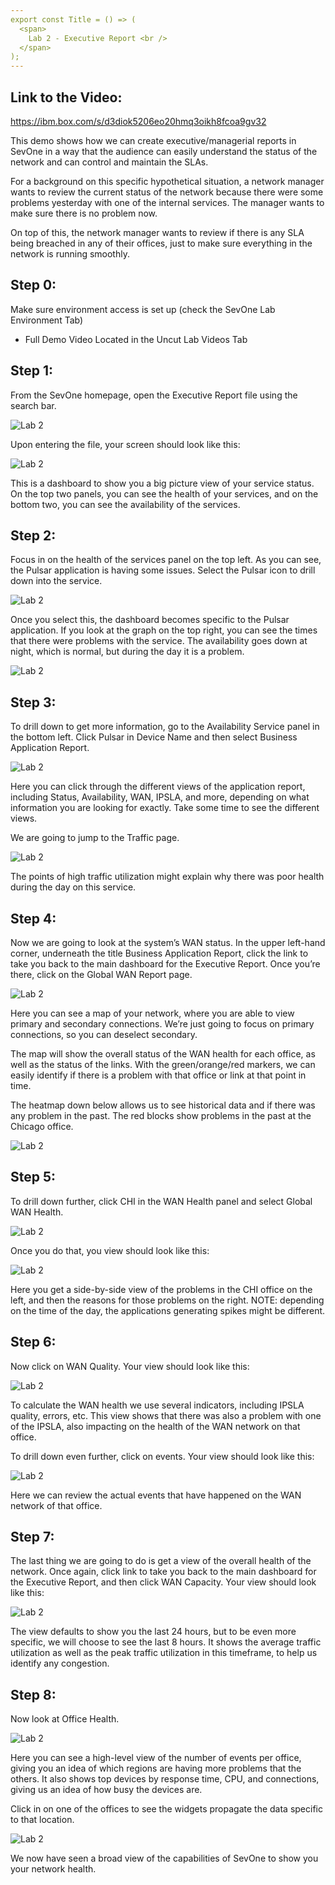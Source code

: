 ```yaml
---
export const Title = () => (
  <span>
    Lab 2 - Executive Report <br />
  </span>
);
---
```


## Link to the Video: 
https://ibm.box.com/s/d3diok5206eo20hmq3oikh8fcoa9gv32

This demo shows how we can create executive/managerial reports in SevOne in a way that the audience can easily understand
the status of the network and can control and maintain the SLAs.

For a background on this specific hypothetical situation, a network manager wants to review the current status of the network because there were some problems 
yesterday with one of the internal services. The manager wants to make sure there is no problem now.

On top of this, the network manager wants to review if there is any SLA being breached in any of their offices, just to make sure everything in the network is 
running smoothly.

## Step 0:

Make sure environment access is set up (check the SevOne Lab Environment Tab)
* Full Demo Video Located in the Uncut Lab Videos Tab

## Step 1:
From the SevOne homepage, open the Executive Report file using the search bar.

![Lab 2](images/2.1.png)

Upon entering the file, your screen should look like this:

![Lab 2](images/2.2.png)

This is a dashboard to show you a big picture view of your service status. 
On the top two panels, you can see the health of your services, and on the bottom two, you can see the availability of the services.

## Step 2:
Focus in on the health of the services panel on the top left. As you can see, the Pulsar application is having some issues. 
Select the Pulsar icon to drill down into the service.

![Lab 2](images/2.3.png)

Once you select this, the dashboard becomes specific to the Pulsar application. 
If you look at the graph on the top right, you can see the times that there were problems with the service. 
The availability goes down at night, which is normal, but during the day it is a problem.

![Lab 2](images/2.4.png)

## Step 3:
To drill down to get more information, go to the Availability Service panel in the bottom left. 
Click Pulsar in Device Name and then select Business Application Report.

![Lab 2](images/2.5.png)

Here you can click through the different views of the application report, including Status, Availability, WAN, IPSLA, and more, depending on 
what information you are looking for exactly. Take some time to see the different views.

We are going to jump to the Traffic page.

![Lab 2](images/2.6.png)

The points of high traffic utilization might explain why there was poor health during the day on this service.

## Step 4:
Now we are going to look at the system’s WAN status. 
In the upper left-hand corner, underneath the title Business Application Report, click the link to take you back to the main dashboard for the Executive Report. 
Once you’re there, click on the Global WAN Report page. 

![Lab 2](images/2.7.png)

Here you can see a map of your network, where you are able to view primary and secondary connections. 
We’re just going to focus on primary connections, so you can deselect secondary.

The map will show the overall status of the WAN health for each office, as well as the status of the links. 
With the green/orange/red markers, we can easily identify if there is a problem with that office or link at that point in time.

The heatmap down below allows us to see historical data and if there was any problem in the past. 
The red blocks show problems in the past at the Chicago office.

![Lab 2](images/2.8.png)

## Step 5:
To drill down further, click CHI in the WAN Health panel and select Global WAN Health.

![Lab 2](images/2.9.png)

Once you do that, you view should look like this:

![Lab 2](images/2.10.png)

Here you get a side-by-side view of the problems in the CHI office on the left, and then the reasons for those problems on the right.
NOTE: depending on the time of the day, the applications generating spikes might be different.

## Step 6:
Now click on WAN Quality. Your view should look like this:

![Lab 2](images/2.11.png)

To calculate the WAN health we use several indicators, including IPSLA quality, errors, etc.
This view shows that there was also a problem with one of the IPSLA, also impacting on the health of the WAN network on that office.

To drill down even further, click on events. Your view should look like this:

![Lab 2](images/2.12.png)

Here we can review the actual events that have happened on the WAN network of that office.

## Step 7:
The last thing we are going to do is get a view of the overall health of the network. 
Once again, click link to take you back to the main dashboard for the Executive Report, and then click WAN Capacity. 
Your view should look like this:

![Lab 2](images/2.13.png)

The view defaults to show you the last 24 hours, but to be even more specific, we will choose to see the last 8 hours. 
It shows the average traffic utilization as well as the peak traffic utilization in this timeframe, to help us identify any congestion.

## Step 8:
Now look at Office Health.

![Lab 2](images/2.14.png)

Here you can see a high-level view of the number of events per office, giving you an idea of which regions are having more problems that the others. 
It also shows top devices by response time, CPU, and connections, giving us an idea of how busy the devices are.

Click in on one of the offices to see the widgets propagate the data specific to that location.

![Lab 2](images/2.15.png)


We now have seen a broad view of the capabilities of SevOne to show you your network health.






